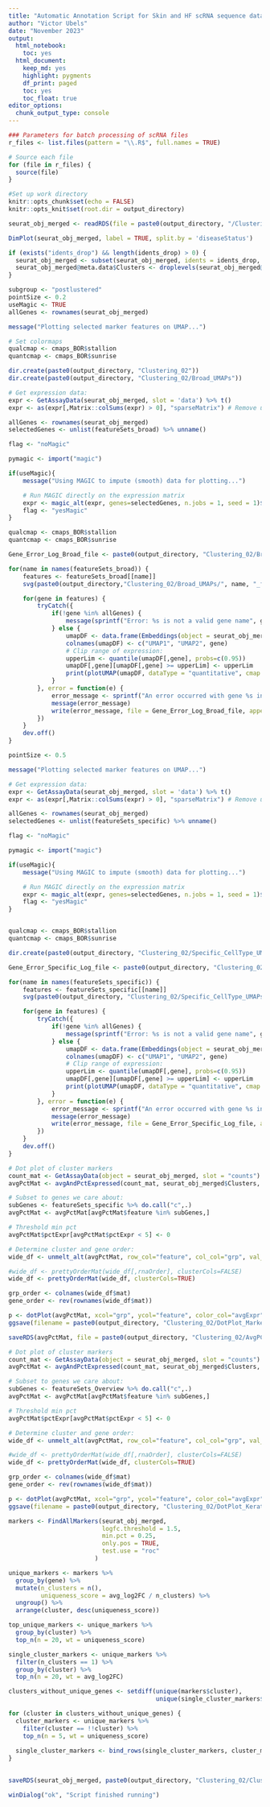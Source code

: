 ---
title: "Automatic Annotation Script for Skin and HF scRNA sequence data 02"
author: "Victor Ubels"
date: "November 2023"
output:
  html_notebook: 
    toc: yes
  html_document:
    keep_md: yes
    highlight: pygments
    df_print: paged
    toc: yes
    toc_float: true
editor_options: 
  chunk_output_type: console
---

```{r}
### Parameters for batch processing of scRNA files
r_files <- list.files(pattern = "\\.R$", full.names = TRUE)

# Source each file
for (file in r_files) {
  source(file)
}

#Set up work directory
knitr::opts_chunk$set(echo = FALSE)
knitr::opts_knit$set(root.dir = output_directory)
```

```{r}
seurat_obj_merged <- readRDS(file = paste0(output_directory, "/Clustering_01/Cluster_01_Seurat_Object.rds"))

DimPlot(seurat_obj_merged, label = TRUE, split.by = 'diseaseStatus')

if (exists("idents_drop") && length(idents_drop) > 0) {
  seurat_obj_merged <- subset(seurat_obj_merged, idents = idents_drop, invert = TRUE)
  seurat_obj_merged@meta.data$Clusters <- droplevels(seurat_obj_merged@meta.data$Clusters)
}
```

```{r}
subgroup <- "postlustered"
pointSize <- 0.2
useMagic <- TRUE
allGenes <- rownames(seurat_obj_merged)

message("Plotting selected marker features on UMAP...")

# Set colormaps
qualcmap <- cmaps_BOR$stallion
quantcmap <- cmaps_BOR$sunrise

dir.create(paste0(output_directory, "Clustering_02"))
dir.create(paste0(output_directory, "Clustering_02/Broad_UMAPs"))

# Get expression data:
expr <- GetAssayData(seurat_obj_merged, slot = 'data') %>% t()
expr <- as(expr[,Matrix::colSums(expr) > 0], "sparseMatrix") # Remove unexpressed genes

allGenes <- rownames(seurat_obj_merged)
selectedGenes <- unlist(featureSets_broad) %>% unname()

flag <- "noMagic"

pymagic <- import("magic")

if(useMagic){
    message("Using MAGIC to impute (smooth) data for plotting...")

    # Run MAGIC directly on the expression matrix
    expr <- magic_alt(expr, genes=selectedGenes, n.jobs = 1, seed = 1)$result
    flag <- "yesMagic"
}

qualcmap <- cmaps_BOR$stallion
quantcmap <- cmaps_BOR$sunrise

Gene_Error_Log_Broad_file <- paste0(output_directory, "Clustering_02/Broad_UMAPs/Gene_Error_logging.txt")

for(name in names(featureSets_broad)) {
    features <- featureSets_broad[[name]]
    svg(paste0(output_directory,"Clustering_02/Broad_UMAPs/", name, "_features_UMAP.svg"))

    for(gene in features) {
        tryCatch({
            if(!gene %in% allGenes) {
                message(sprintf("Error: %s is not a valid gene name", gene))
            } else {
                umapDF <- data.frame(Embeddings(object = seurat_obj_merged, reduction = "umap"), expr[,gene]) 
                colnames(umapDF) <- c("UMAP1", "UMAP2", gene)
                # Clip range of expression:
                upperLim <- quantile(umapDF[,gene], probs=c(0.95))
                umapDF[,gene][umapDF[,gene] >= upperLim] <- upperLim
                print(plotUMAP(umapDF, dataType = "quantitative", cmap = quantcmap, covarLabel = gene, point_size=pointSize))
            }
        }, error = function(e) {
            error_message <- sprintf("An error occurred with gene %s in feature set %s. Continuing with next gene.", gene, name)
            message(error_message)
            write(error_message, file = Gene_Error_Log_Broad_file, append = TRUE)
        })
    }
    dev.off()
}

```

```{r}
pointSize <- 0.5

message("Plotting selected marker features on UMAP...")

# Get expression data:
expr <- GetAssayData(seurat_obj_merged, slot = 'data') %>% t()
expr <- as(expr[,Matrix::colSums(expr) > 0], "sparseMatrix") # Remove unexpressed genes

allGenes <- rownames(seurat_obj_merged)
selectedGenes <- unlist(featureSets_specific) %>% unname()

flag <- "noMagic"

pymagic <- import("magic")

if(useMagic){
    message("Using MAGIC to impute (smooth) data for plotting...")

    # Run MAGIC directly on the expression matrix
    expr <- magic_alt(expr, genes=selectedGenes, n.jobs = 1, seed = 1)$result
    flag <- "yesMagic"
}


qualcmap <- cmaps_BOR$stallion
quantcmap <- cmaps_BOR$sunrise

dir.create(paste0(output_directory, "Clustering_02/Specific_CellType_UMAPs"))

Gene_Error_Specific_Log_file <- paste0(output_directory, "Clustering_02/Specific_CellType_UMAPs/Gene_Error_logging.txt")

for(name in names(featureSets_specific)) {
    features <- featureSets_specific[[name]]
    svg(paste0(output_directory, "Clustering_02/Specific_CellType_UMAPs/", name, "_features_UMAP.svg"))

    for(gene in features) {
        tryCatch({
            if(!gene %in% allGenes) {
                message(sprintf("Error: %s is not a valid gene name", gene))
            } else {
                umapDF <- data.frame(Embeddings(object = seurat_obj_merged, reduction = "umap"), expr[,gene]) 
                colnames(umapDF) <- c("UMAP1", "UMAP2", gene)
                # Clip range of expression:
                upperLim <- quantile(umapDF[,gene], probs=c(0.95))
                umapDF[,gene][umapDF[,gene] >= upperLim] <- upperLim
                print(plotUMAP(umapDF, dataType = "quantitative", cmap = quantcmap, covarLabel = gene, point_size=pointSize))
            }
        }, error = function(e) {
            error_message <- sprintf("An error occurred with gene %s in feature set %s. Continuing with next gene.", gene, name)
            message(error_message)
            write(error_message, file = Gene_Error_Specific_Log_file, append = TRUE)
        })
    }
    dev.off()
}

# Dot plot of cluster markers
count_mat <- GetAssayData(object = seurat_obj_merged, slot = "counts")
avgPctMat <- avgAndPctExpressed(count_mat, seurat_obj_merged$Clusters, feature_normalize=TRUE, min_pct=5)

# Subset to genes we care about:
subGenes <- featureSets_specific %>% do.call("c",.)
avgPctMat <- avgPctMat[avgPctMat$feature %in% subGenes,]

# Threshold min pct
avgPctMat$pctExpr[avgPctMat$pctExpr < 5] <- 0

# Determine cluster and gene order:
wide_df <- unmelt_alt(avgPctMat, row_col="feature", col_col="grp", val_col="avgExpr")

#wide_df <- prettyOrderMat(wide_df[,rnaOrder], clusterCols=FALSE)
wide_df <- prettyOrderMat(wide_df, clusterCols=TRUE)

grp_order <- colnames(wide_df$mat)
gene_order <- rev(rownames(wide_df$mat))

p <- dotPlot(avgPctMat, xcol="grp", ycol="feature", color_col="avgExpr", size_col="pctExpr", xorder=grp_order, yorder=gene_order, cmap=cmaps_BOR$sunrise)
ggsave(filename = paste0(output_directory, "Clustering_02/DotPlot_Markers.pdf"), plot = p, width = 15, height = 10, dpi = 1200)

saveRDS(avgPctMat, file = paste0(output_directory, "Clustering_02/AvgPCtMat.rds"))

```

```{r}
# Dot plot of cluster markers
count_mat <- GetAssayData(object = seurat_obj_merged, slot = "counts")
avgPctMat <- avgAndPctExpressed(count_mat, seurat_obj_merged$Clusters, feature_normalize=TRUE, min_pct=5)

# Subset to genes we care about:
subGenes <- featureSets_Overview %>% do.call("c",.)
avgPctMat <- avgPctMat[avgPctMat$feature %in% subGenes,]

# Threshold min pct
avgPctMat$pctExpr[avgPctMat$pctExpr < 5] <- 0

# Determine cluster and gene order:
wide_df <- unmelt_alt(avgPctMat, row_col="feature", col_col="grp", val_col="avgExpr")

#wide_df <- prettyOrderMat(wide_df[,rnaOrder], clusterCols=FALSE)
wide_df <- prettyOrderMat(wide_df, clusterCols=TRUE)

grp_order <- colnames(wide_df$mat)
gene_order <- rev(rownames(wide_df$mat))

p <- dotPlot(avgPctMat, xcol="grp", ycol="feature", color_col="avgExpr", size_col="pctExpr", xorder=grp_order, yorder=gene_order, cmap=cmaps_BOR$sunrise)
ggsave(filename = paste0(output_directory, "Clustering_02/DotPlot_Keratin_Markers.svg"), plot = p, width = 15, height = 10, dpi = 1200)
```

```{r}
markers <- FindAllMarkers(seurat_obj_merged,
                          logfc.threshold = 1.5,
                          min.pct = 0.25,
                          only.pos = TRUE,
                          test.use = "roc"
                        )

unique_markers <- markers %>%
  group_by(gene) %>%
  mutate(n_clusters = n(),
         uniqueness_score = avg_log2FC / n_clusters) %>%
  ungroup() %>%
  arrange(cluster, desc(uniqueness_score))

top_unique_markers <- unique_markers %>%
  group_by(cluster) %>%
  top_n(n = 20, wt = uniqueness_score)

single_cluster_markers <- unique_markers %>%
  filter(n_clusters == 1) %>%
  group_by(cluster) %>%
  top_n(n = 20, wt = avg_log2FC)

clusters_without_unique_genes <- setdiff(unique(markers$cluster), 
                                         unique(single_cluster_markers$cluster))

for (cluster in clusters_without_unique_genes) {
  cluster_markers <- unique_markers %>%
    filter(cluster == !!cluster) %>%
    top_n(n = 5, wt = uniqueness_score)
  
  single_cluster_markers <- bind_rows(single_cluster_markers, cluster_markers)
}

                       
saveRDS(seurat_obj_merged, paste0(output_directory, "Clustering_02/Cluster_02_Seurat_Object.rds"))

winDialog("ok", "Script finished running")
```
